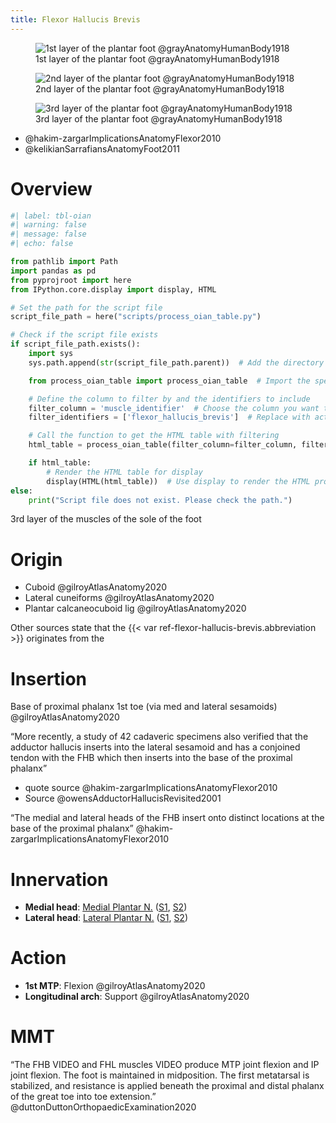 ```yaml
---
title: Flexor Hallucis Brevis
---
```


:::{layout-ncol="3"}

![1st layer of the plantar foot @grayAnatomyHumanBody1918](/The Archive/Images/Gray anatomy 1918 images/Myology/image443 Muscles of the sole of the foot. First layer.gif)

![2nd layer of the plantar foot @grayAnatomyHumanBody1918](/The Archive/Images/Gray anatomy 1918 images/Myology/image444 Muscles of the sole of the foot. Second layer.gif)

![3rd layer of the plantar foot @grayAnatomyHumanBody1918](/The Archive/Images/Gray anatomy 1918 images/Myology/image445 Muscles of the sole of the foot. Third layer.gif)

:::

:::{.callout title="Reading list"}

- @hakim-zargarImplicationsAnatomyFlexor2010 
- @kelikianSarrafiansAnatomyFoot2011 

:::

# Overview

```python
#| label: tbl-oian
#| warning: false
#| message: false
#| echo: false

from pathlib import Path
import pandas as pd
from pyprojroot import here
from IPython.core.display import display, HTML

# Set the path for the script file
script_file_path = here("scripts/process_oian_table.py")

# Check if the script file exists
if script_file_path.exists():
    import sys
    sys.path.append(str(script_file_path.parent))  # Add the directory of the script to the system path

    from process_oian_table import process_oian_table  # Import the specific function

    # Define the column to filter by and the identifiers to include
    filter_column = 'muscle_identifier'  # Choose the column you want to filter by
    filter_identifiers = ['flexor_hallucis_brevis']  # Replace with actual identifiers you want to include

    # Call the function to get the HTML table with filtering
    html_table = process_oian_table(filter_column=filter_column, filter_identifiers=filter_identifiers)

    if html_table:
        # Render the HTML table for display
        display(HTML(html_table))  # Use display to render the HTML properly
else:
    print("Script file does not exist. Please check the path.")

```

3rd layer of the muscles of the sole of the foot

# Origin {#origin}

- Cuboid @gilroyAtlasAnatomy2020
- Lateral cuneiforms @gilroyAtlasAnatomy2020
- Plantar calcaneocuboid lig @gilroyAtlasAnatomy2020

:::{.callout-note}

Other sources state that the {{< var ref-flexor-hallucis-brevis.abbreviation >}} originates from the 
:::


# Insertion {#insertion}
Base of proximal phalanx 1st toe (via med and lateral sesamoids) @gilroyAtlasAnatomy2020


"More recently, a study of 42 cadaveric specimens also verified that the adductor hallucis inserts into the lateral sesamoid and has a conjoined tendon with the FHB which then inserts into the base of the proximal phalanx" 

- quote source @hakim-zargarImplicationsAnatomyFlexor2010
- Source @owensAdductorHallucisRevisited2001

"The medial and lateral heads of the FHB insert onto distinct locations at the base of the proximal phalanx" @hakim-zargarImplicationsAnatomyFlexor2010



# Innervation {#innervation}

- **Medial head**: [Medial Plantar N.]({{< var ref-medial-plantar-nerve.path >}}) ([S1]({{< var ref-nerve-root.s1 >}}), [S2]({{< var ref-nerve-root.s2 >}}))
- **Lateral head**: [Lateral Plantar N.]({{< var ref-lateral-plantar-nerve.path >}}) ([S1]({{< var ref-nerve-root.s1 >}}), [S2]({{< var ref-nerve-root.s2 >}}))


# Action {#action}

- **1st MTP**: Flexion @gilroyAtlasAnatomy2020
- **Longitudinal arch**: Support @gilroyAtlasAnatomy2020




# MMT

"The FHB VIDEO and FHL muscles VIDEO produce MTP joint flexion and IP joint flexion. The foot is maintained in midposition. The first metatarsal is stabilized, and resistance is applied beneath the proximal and distal phalanx of the great toe into toe extension." @duttonDuttonOrthopaedicExamination2020 

